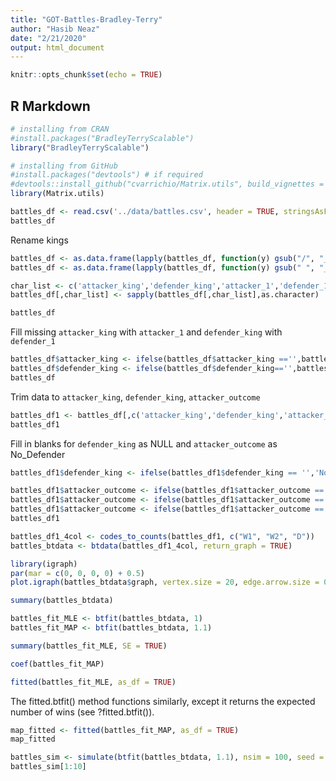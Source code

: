 ```yaml
---
title: "GOT-Battles-Bradley-Terry"
author: "Hasib Neaz"
date: "2/21/2020"
output: html_document
---
```


```r
knitr::opts_chunk$set(echo = TRUE)
```

## R Markdown
```r
# installing from CRAN
#install.packages("BradleyTerryScalable")
library("BradleyTerryScalable")

# installing from GitHub
#install.packages("devtools") # if required
#devtools::install_github("cvarrichio/Matrix.utils", build_vignettes = TRUE)
library(Matrix.utils)
```


```r
battles_df <- read.csv('../data/battles.csv', header = TRUE, stringsAsFactors=FALSE)
battles_df
```

Rename kings
```r
battles_df <- as.data.frame(lapply(battles_df, function(y) gsub("/", "_", y)))
battles_df <- as.data.frame(lapply(battles_df, function(y) gsub(" ", "_", y)))

char_list <- c('attacker_king','defender_king','attacker_1','defender_1','attacker_outcome')
battles_df[,char_list] <- sapply(battles_df[,char_list],as.character)

battles_df
```

Fill missing `attacker_king` with `attacker_1` and `defender_king` with `defender_1`
```r
battles_df$attacker_king <- ifelse(battles_df$attacker_king =='',battles_df$attacker_1,battles_df$attacker_king)
battles_df$defender_king <- ifelse(battles_df$defender_king=='',battles_df$defender_1,battles_df$defender_king)
battles_df
```


Trim data to `attacker_king`, `defender_king`, `attacker_outcome`
```r
battles_df1 <- battles_df[,c('attacker_king','defender_king','attacker_outcome')]
battles_df1
```

Fill in blanks for `defender_king` as NULL and `attacker_outcome` as No_Defender
```r
battles_df1$defender_king <- ifelse(battles_df1$defender_king == '','No_Defender',battles_df1$defender_king)

battles_df1$attacker_outcome <- ifelse(battles_df1$attacker_outcome == 'win','W1',battles_df1$attacker_outcome)
battles_df1$attacker_outcome <- ifelse(battles_df1$attacker_outcome == 'loss','W2',battles_df1$attacker_outcome)
battles_df1$attacker_outcome <- ifelse(battles_df1$attacker_outcome == '','D',battles_df1$attacker_outcome)
battles_df1
```

```r
battles_df1_4col <- codes_to_counts(battles_df1, c("W1", "W2", "D"))
battles_btdata <- btdata(battles_df1_4col, return_graph = TRUE) 
```


```r
library(igraph)
par(mar = c(0, 0, 0, 0) + 0.5)  
plot.igraph(battles_btdata$graph, vertex.size = 20, edge.arrow.size = 0.5) 
```


```r
summary(battles_btdata)
```


```r
battles_fit_MLE <- btfit(battles_btdata, 1)
battles_fit_MAP <- btfit(battles_btdata, 1.1)
```

```r
summary(battles_fit_MLE, SE = TRUE)
```

```r
coef(battles_fit_MAP)
```

```r
fitted(battles_fit_MLE, as_df = TRUE)
```

The fitted.btfit() method functions similarly, except it returns the expected number of wins (see ?fitted.btfit()).
```r
map_fitted <- fitted(battles_fit_MAP, as_df = TRUE)
map_fitted
```


```r
battles_sim <- simulate(btfit(battles_btdata, 1.1), nsim = 100, seed = 1)
battles_sim[1:10]
```